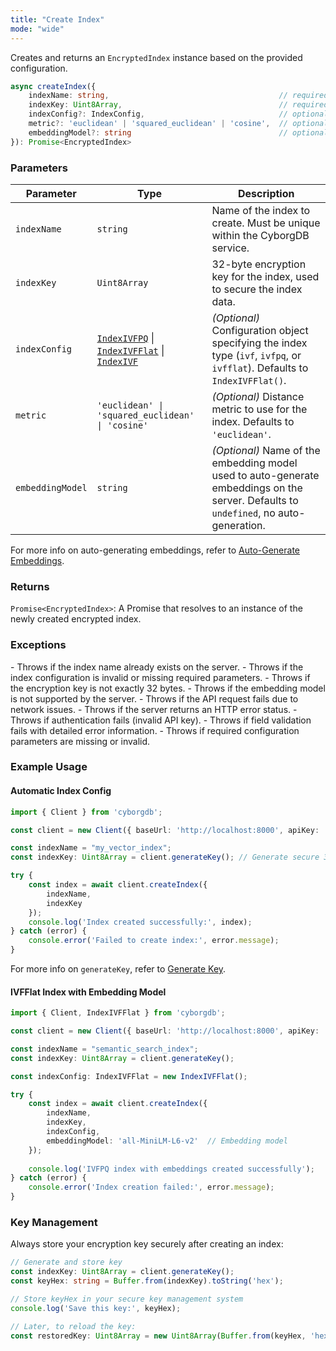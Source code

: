 ```yaml
---
title: "Create Index"
mode: "wide"
---
```


Creates and returns an `EncryptedIndex` instance based on the provided configuration.

```typescript
async createIndex({
    indexName: string,                                      // required
    indexKey: Uint8Array,                                   // required
    indexConfig?: IndexConfig,                              // optional, default: IndexIVFFlat()
    metric?: 'euclidean' | 'squared_euclidean' | 'cosine',  // optional, default: 'euclidean'
    embeddingModel?: string                                 // optional, default: undefined
}): Promise<EncryptedIndex>
```

### Parameters

| Parameter | Type | Description |
|---------------|--------------------|----------------------------------------------------------------------------------------|
| `indexName` | `string` | Name of the index to create. Must be unique within the CyborgDB service. |
| `indexKey` | `Uint8Array` | 32-byte encryption key for the index, used to secure the index data. |
| `indexConfig` | [`IndexIVFPQ`](../types#indexivfpq) \| [`IndexIVFFlat`](../types#indexivfflat) \| [`IndexIVF`](../types#indexivf) | _(Optional)_ Configuration object specifying the index type (`ivf`, `ivfpq`, or `ivfflat`). Defaults to `IndexIVFFlat()`. |
| `metric` | `'euclidean' \| 'squared_euclidean' \| 'cosine'` | _(Optional)_ Distance metric to use for the index. Defaults to `'euclidean'`. |
| `embeddingModel` | `string` | _(Optional)_ Name of the embedding model used to auto-generate embeddings on the server. Defaults to `undefined`, no auto-generation. |

<Note>For more info on auto-generating embeddings, refer to [Auto-Generate Embeddings](../../guides/data-operations/add-items#automatic-embedding-generation).</Note>

### Returns

`Promise<EncryptedIndex>`: A Promise that resolves to an instance of the newly created encrypted index.

### Exceptions

<AccordionGroup>
    <Accordion title="Error">
        - Throws if the index name already exists on the server.
        - Throws if the index configuration is invalid or missing required parameters.
        - Throws if the encryption key is not exactly 32 bytes.
        - Throws if the embedding model is not supported by the server.
    </Accordion>
    <Accordion title="Network/API Errors">
        - Throws if the API request fails due to network issues.
        - Throws if the server returns an HTTP error status.
        - Throws if authentication fails (invalid API key).
    </Accordion>
    <Accordion title="Validation Errors">
        - Throws if field validation fails with detailed error information.
        - Throws if required configuration parameters are missing or invalid.
    </Accordion>
</AccordionGroup>

### Example Usage

#### Automatic Index Config

```typescript
import { Client } from 'cyborgdb';

const client = new Client({ baseUrl: 'http://localhost:8000', apiKey: 'your-api-key' });

const indexName = "my_vector_index";
const indexKey: Uint8Array = client.generateKey(); // Generate secure 32-byte key

try {
    const index = await client.createIndex({
        indexName,
        indexKey
    });
    console.log('Index created successfully:', index);
} catch (error) {
    console.error('Failed to create index:', error.message);
}
```

<Tip>For more info on `generateKey`, refer to [Generate Key](./generate-key).</Tip>

#### IVFFlat Index with Embedding Model

```typescript
import { Client, IndexIVFFlat } from 'cyborgdb';

const client = new Client({ baseUrl: 'http://localhost:8000', apiKey: 'your-api-key' });

const indexName = "semantic_search_index";
const indexKey: Uint8Array = client.generateKey();

const indexConfig: IndexIVFFlat = new IndexIVFFlat();

try {
    const index = await client.createIndex({
        indexName,
        indexKey,
        indexConfig,
        embeddingModel: 'all-MiniLM-L6-v2'  // Embedding model
    });
    
    console.log('IVFPQ index with embeddings created successfully');
} catch (error) {
    console.error('Index creation failed:', error.message);
}
```

### Key Management

Always store your encryption key securely after creating an index:

```typescript
// Generate and store key
const indexKey: Uint8Array = client.generateKey();
const keyHex: string = Buffer.from(indexKey).toString('hex');

// Store keyHex in your secure key management system
console.log('Save this key:', keyHex);

// Later, to reload the key:
const restoredKey: Uint8Array = new Uint8Array(Buffer.from(keyHex, 'hex'));
```

